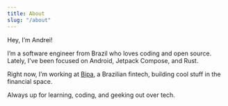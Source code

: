 ```yaml
---
title: About
slug: "/about"
---
```


Hey, I’m Andrei!

I’m a software engineer from Brazil who loves coding and open source. Lately, I’ve been focused on Android, Jetpack Compose, and Rust.

Right now, I’m working at [Bipa](https://bipa.app/), a Brazilian fintech, building cool stuff in the financial space.

Always up for learning, coding, and geeking out over tech.
